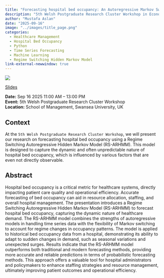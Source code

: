 ```yaml
---
title: "Forecasting hospital bed occupancy: An Autoregressive Markov Switching Approach"
description: "5th Welsh Postgraduate Research Cluster Workshop in Economy, Enterprise and Productivity"
author: "Mustafa Aslan"
date: "2025-09-16"
image: "../images/title_page.png"
categories:
  - Healthcare Management
  - Hospital Bed Occupancy
  - Python
  - Time Series Forecasting
  - Machine Learning
  - Regime Switching Hidden Markov Model
link-external-newwindow: true
---
```



![](../images/title_page.png){fig-align="center"}

<link rel="stylesheet" href="https://cdnjs.cloudflare.com/ajax/libs/font-awesome/6.4.0/css/all.min.css">

[<i class="fas fa-bookmark"></i> Slides](../wgsss/slides.qmd){.btn .btn-sm .btn-outline-primary}

**Date:** Sep 16 2025 11:00 AM – 13:00 PM\
**Event:** 5th Welsh Postgraduate Research Cluster Workshop\
**Location:** School of Management, Swansea University, UK

## Context

At the `5th Welsh Postgraduate Research Cluster Workshop`, we will present our research on forecasting hospital bed occupancy using a Regime Switching Autoregressive Hidden Markov Model (RS-ARHMM). This model is designed to capture the dynamic and often unpredictable nature of hospital bed occupancy, which is influenced by various factors that are even not directly observable.

## Abstract

Hospital bed occupancy is a critical metric for healthcare systems, directly impacting patient care quality and operational efficiency. Accurate forecasting of bed occupancy can aid in resource allocation, staffing, and overall hospital management. The presentation introduces a Regime Switching Autoregressive Hidden Markov Model (RS-ARHMM) to forecast hospital bed occupancy, capturing the dynamic nature of healthcare demand. The RS-ARHMM model combines the strengths of autoregressive models in handling time series data with the flexibility of Markov switching to account for regime changes in occupancy patterns. The model is applied to historical bed occupancy data from a hospital, demonstrating its ability to adapt to sudden changes in demand, such as seasonal variations and unexpected surges. Results indicate that the RS-ARHMM model outperforms both traditional and modern forecasting methods, providing more accurate and reliable predictions in terms of probabilistic forecasting methods. This approach offers a valuable tool for hospital administrators and policymakers to enhance staffing strategies and resource management, ultimately improving patient outcomes and operational efficiency.